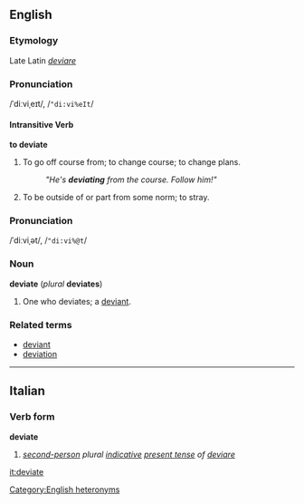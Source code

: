 == English ==
===Etymology===
Late Latin ''[[deviare]]''
=== Pronunciation ===
/ˈdiːviˌeɪt/, /<tt>"di:vi%eIt</tt>/

==== Intransitive Verb ====
'''to deviate'''

# To go off course from; to change course; to change plans.
#: ''"He's '''deviating''' from the course.  Follow him!"''
# To be outside of or part from some norm; to stray.

=== Pronunciation ===
/ˈdiːviˌət/, /<tt>"di:vi%@t</tt>/

=== Noun ===
'''deviate''' (''plural'' '''deviates''')

# One who deviates; a [[deviant]].

===Related terms===
*[[deviant]]
*[[deviation]]

----
==Italian==
===Verb form===
'''deviate'''

#''[[second-person]] plural [[indicative]] [[present tense]] of [[deviare]]''

[[Category:English heteronyms]]

[[it:deviate]]